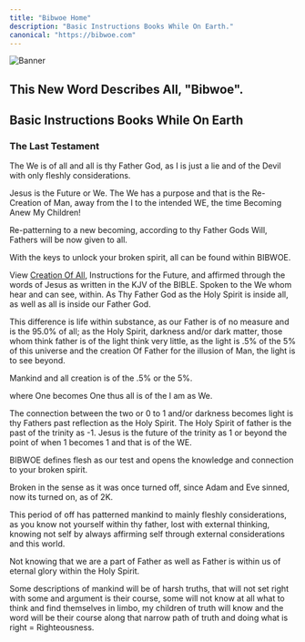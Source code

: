 ```yaml
---
title: "Bibwoe Home"
description: "Basic Instructions Books While On Earth."
canonical: "https://bibwoe.com"
---
```


![Banner](./creation.webp)

## This New Word Describes All, "Bibwoe".

## Basic Instructions Books While On Earth

### The Last Testament

The We is of all and all is thy Father God, as I is just a lie and of the Devil with only fleshly considerations.

Jesus is the Future or We. The We has a purpose and that is the Re-Creation of Man, away from the I to the intended WE, the time Becoming Anew My Children!

Re-patterning to a new becoming, according to thy Father Gods Will, Fathers will be now given to all. 

With the keys to unlock your broken spirit, all can be found within BIBWOE.

View [Creation Of All](https://bibwoe.com/posts/creation-of-all), Instructions for the Future, and affirmed through the words of Jesus as written in the KJV of the BIBLE. Spoken to the We whom hear and can see, within. As Thy Father God as the Holy Spirit is inside all, as well as all is inside our Father God.

This difference is life within substance, as our Father is of no measure and is the 95.0% of all; as the Holy Spirit, darkness and/or dark matter, those whom think father is of the light think very little, as the light is .5% of the 5% of this universe and the creation Of Father for the illusion of Man, the light is to see beyond. 

Mankind and all creation is of the .5% or the 5%.

where One becomes One thus all is of the I am as We. 

The connection between the two or 0 to 1 and/or darkness becomes light is thy Fathers past reflection as the Holy Spirit. The Holy Spirit of father is the past of the trinity as -1. Jesus is the future of the trinity as 1 or beyond the point of when 1 becomes 1 and that is of the WE.

BIBWOE defines flesh as our test and opens the knowledge and connection to your broken spirit.

Broken in the sense as it was once turned off, since Adam and Eve sinned, now its turned on, as of 2K. 

This period of off has patterned mankind to mainly fleshly considerations, as you know not yourself within thy father, lost with external thinking, knowing not self by always affirming self through external considerations and this world. 

Not knowing that we are a part of Father as well as Father is within us of eternal glory within the Holy Spirit.

Some descriptions of mankind will be of harsh truths, that will not set right with some and argument is their course, some will not know at all what to think and find themselves in limbo, my children of truth will know and the word will be their course along that narrow path of truth and doing what is right = Righteousness.
